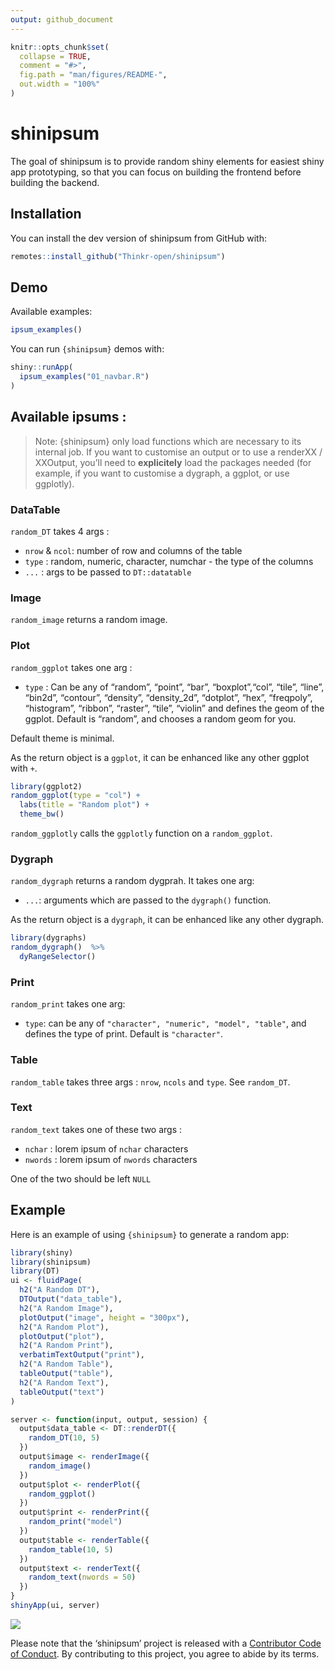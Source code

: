 ```yaml
---
output: github_document
---
```


<!-- README.md is generated from README.Rmd. Please edit that file -->

```r
knitr::opts_chunk$set(
  collapse = TRUE,
  comment = "#>",
  fig.path = "man/figures/README-",
  out.width = "100%"
)
```

# shinipsum

The goal of shinipsum is to provide random shiny elements for easiest shiny app prototyping, so that you can focus on building the frontend before building the backend.

## Installation

You can install the dev version of shinipsum from GitHub with:

``` r
remotes::install_github("Thinkr-open/shinipsum")
```

## Demo 

Available examples: 

```r
ipsum_examples()
```


You can run `{shinipsum}` demos with: 

```r
shiny::runApp(
  ipsum_examples("01_navbar.R")
)
```

## Available ipsums : 

> Note: {shinipsum} only load functions which are necessary to its internal job. If you want to customise an output or to use a renderXX / XXOutput, you'll need to **explicitely** load the packages needed (for example, if you want to customise a dygraph, a ggplot, or use ggplotly).

### DataTable 

`random_DT` takes 4 args : 

+ `nrow` & `ncol`: number of row and columns of the table
+ `type` : random, numeric, character, numchar - the type of the columns
+ `...` : args to be passed to `DT::datatable`

### Image

`random_image` returns a random image.

### Plot

`random_ggplot` takes one arg : 

+ `type` : Can be any of "random", "point", "bar", "boxplot","col", "tile", "line", "bin2d", "contour", "density", "density_2d", "dotplot", "hex", "freqpoly", "histogram", "ribbon", "raster", "tile", "violin" and defines the geom of the ggplot. Default is "random", and chooses a random geom for you.

Default theme is minimal.

As the return object is a `ggplot`, it can be enhanced like any other ggplot with `+`.

```r
library(ggplot2)
random_ggplot(type = "col") + 
  labs(title = "Random plot") + 
  theme_bw()
```

`random_ggplotly` calls the `ggplotly` function on a `random_ggplot`.  

### Dygraph

`random_dygraph` returns a random dygprah. It takes one arg: 

+ `...`: arguments which are passed to the `dygraph()` function. 

As the return object is a `dygraph`, it can be enhanced like any other dygraph.

```r
library(dygraphs)
random_dygraph()  %>% 
  dyRangeSelector()
```


### Print 

`random_print` takes one arg: 

+ `type`: can be any of `"character", "numeric", "model", "table"`, and defines the type of print. Default is `"character"`.


### Table 

`random_table` takes three args : `nrow`, `ncols` and `type`. See `random_DT`. 

### Text 

`random_text` takes one of these two args : 

+ `nchar` : lorem ipsum of `nchar` characters
+ `nwords` : lorem ipsum of `nwords` characters

One of the two should be left `NULL`

## Example

Here is an example of using `{shinipsum}` to generate a random app:

```r
library(shiny)
library(shinipsum)
library(DT)
ui <- fluidPage(
  h2("A Random DT"),
  DTOutput("data_table"),
  h2("A Random Image"),
  plotOutput("image", height = "300px"),
  h2("A Random Plot"),
  plotOutput("plot"),
  h2("A Random Print"),
  verbatimTextOutput("print"),
  h2("A Random Table"),
  tableOutput("table"),
  h2("A Random Text"),
  tableOutput("text")
)

server <- function(input, output, session) {
  output$data_table <- DT::renderDT({
    random_DT(10, 5)
  })
  output$image <- renderImage({
    random_image()
  })
  output$plot <- renderPlot({
    random_ggplot()
  })
  output$print <- renderPrint({
    random_print("model")
  })
  output$table <- renderTable({
    random_table(10, 5)
  })
  output$text <- renderText({
    random_text(nwords = 50)
  })
}
shinyApp(ui, server)

```

![](inst/shinipsum.png)

Please note that the 'shinipsum' project is released with a [Contributor Code of Conduct](CODE_OF_CONDUCT.md). By contributing to this project, you agree to abide by its terms.
